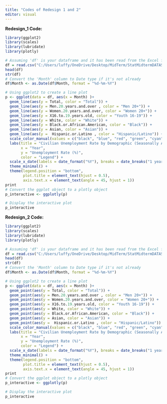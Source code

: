 ```yaml
---
title: "Codes of Redesign 1 and 2"
editor: visual
---
```


**Redesign_1 Code:**

```r
library(ggplot2)
library(scales)
library(lubridate)
library(plotly)

# Assuming 'df' is your dataframe and it has been read from the Excel file
df = read.csv("C:/Users/luffy/OneDrive/Desktop/MidTerm/StatMidtermDATASET.csv")
head(df)
str(df)
# Convert the 'Month' column to Date type if it's not already
df$Month <- as.Date(df$Month, format = "%d-%m-%Y")

# Using ggplot2 to create a line plot
p <- ggplot(data = df, aes(x = Month) )+
  geom_line(aes(y = Total, color = "Total")) +
  geom_line(aes(y = Men.20.years.and.over , color = "Men 20+")) +
  geom_line(aes(y = Women.20.years.and.over, color = "Women 20+")) +
  geom_line(aes(y = X16.to.19.years.old, color = "Youth 16-19")) +
  geom_line(aes(y = White, color = "White")) +
  geom_line(aes(y = Black.or.African.American, color = "Black")) +
  geom_line(aes(y = Asian, color = "Asian")) +
  geom_line(aes(y =  Hispanic.or.Latino , color = "Hispanic/Latino")) +
  scale_color_manual(values = c("black", "blue", "red", "green", "cyan", "magenta", "yellow", "orange")) +
  labs(title = "Civilian Unemployment Rate by Demographic (Seasonally Adjusted)",
       x = "Year",
       y = "Unemployment Rate (%)",
       color = "Legend") +
  scale_x_date(labels = date_format("%Y"), breaks = date_breaks("1 year"),limits = as.Date(c("2004-01-01", "2024-01-01")))+
  theme_minimal() +
  theme(legend.position = "bottom",
        plot.title = element_text(hjust = 0.5),
        axis.text.x = element_text(angle = 45, hjust = 1))
print
# Convert the ggplot object to a plotly object
p_interactive <- ggplotly(p)

# Display the interactive plot
p_interactive
```

**Redesign_2 Code:**

```r
library(ggplot2)
library(scales)
library(lubridate)
library(plotly)

# Assuming 'df' is your dataframe and it has been read from the Excel file
df = read.csv("C:/Users/luffy/OneDrive/Desktop/MidTerm/StatMidtermDATASET.csv")
head(df)
str(df)
# Convert the 'Month' column to Date type if it's not already
df$Month <- as.Date(df$Month, format = "%d-%m-%Y")

# Using ggplot2 to create a line plot
p <- ggplot(data = df, aes(x = Month) )+
  geom_point(aes(y = Total, color = "Total")) +
  geom_point(aes(y = Men.20.years.and.over , color = "Men 20+")) +
  geom_point(aes(y = Women.20.years.and.over, color = "Women 20+")) +
  geom_point(aes(y = X16.to.19.years.old, color = "Youth 16-19")) +
  geom_point(aes(y = White, color = "White")) +
  geom_point(aes(y = Black.or.African.American, color = "Black")) +
  geom_point(aes(y = Asian, color = "Asian")) +
  geom_point(aes(y =  Hispanic.or.Latino , color = "Hispanic/Latino")) +
  scale_color_manual(values = c("black", "blue", "red", "green", "cyan", "magenta", "yellow", "orange")) +
  labs(title = "Civilian Unemployment Rate by Demographic (Seasonally Adjusted)",
       x = "Year",
       y = "Unemployment Rate (%)",
       color = "Legend") +
  scale_x_date(labels = date_format("%Y"), breaks = date_breaks("1 year"),limits = as.Date(c("2004-01-01", "2024-01-01")))+
  theme_minimal() +
  theme(legend.position = "bottom",
        plot.title = element_text(hjust = 0.5),
        axis.text.x = element_text(angle = 45, hjust = 1))
print
# Convert the ggplot object to a plotly object
p_interactive <- ggplotly(p)

# Display the interactive plot
p_interactive
```
